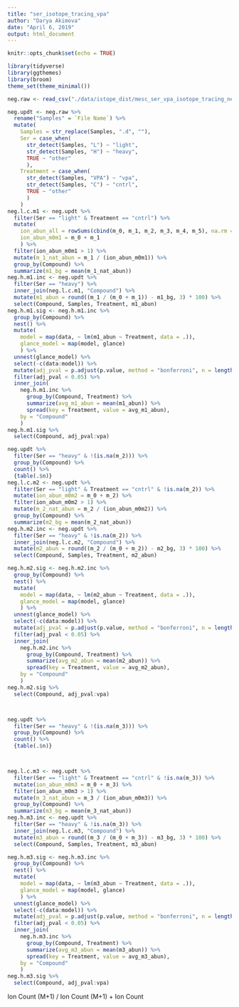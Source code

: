 ```yaml
---
title: "ser_isotope_tracing_vpa"
author: "Darya Akimova"
date: "April 6, 2019"
output: html_document
---
```


```r
knitr::opts_chunk$set(echo = TRUE)
```

```r
library(tidyverse)
library(ggthemes)
library(broom)
theme_set(theme_minimal())
```


```r
neg.raw <- read_csv("./data/istope_dist/mesc_ser_vpa_isotope_tracing_negmode_isotope_abun.csv", col_types = "cccddddddd")
```


```r
neg.updt <- neg.raw %>%
  rename("Samples" = `File Name`) %>% 
  mutate(
    Samples = str_replace(Samples, ".d", ""),
    Ser = case_when(
      str_detect(Samples, "L") ~ "light",
      str_detect(Samples, "H") ~ "heavy",
      TRUE ~ "other"
      ),
    Treatment = case_when(
      str_detect(Samples, "VPA") ~ "vpa",
      str_detect(Samples, "C") ~ "cntrl",
      TRUE ~ "other"
      )
    )
neg.l.c.m1 <- neg.updt %>% 
  filter(Ser == "light" & Treatment == "cntrl") %>% 
  mutate(
    ion_abun_all = rowSums(cbind(m_0, m_1, m_2, m_3, m_4, m_5), na.rm = TRUE),
    ion_abun_m0m1 = m_0 + m_1
    ) %>% 
  filter(ion_abun_m0m1 > 1) %>% 
  mutate(m_1_nat_abun = m_1 / (ion_abun_m0m1)) %>% 
  group_by(Compound) %>% 
  summarize(m1_bg = mean(m_1_nat_abun))
neg.h.m1.inc <- neg.updt %>% 
  filter(Ser == "heavy") %>% 
  inner_join(neg.l.c.m1, "Compound") %>% 
  mutate(m1_abun = round((m_1 / (m_0 + m_1)) - m1_bg, 3) * 100) %>% 
  select(Compound, Samples, Treatment, m1_abun)
neg.h.m1.sig <- neg.h.m1.inc %>% 
  group_by(Compound) %>% 
  nest() %>% 
  mutate(
    model = map(data, ~ lm(m1_abun ~ Treatment, data = .)),
    glance_model = map(model, glance)
    ) %>% 
  unnest(glance_model) %>% 
  select(-c(data:model)) %>% 
  mutate(adj_pval = p.adjust(p.value, method = "bonferroni", n = length(unique(neg.h.m1.inc$Compound)))) %>% 
  filter(adj_pval < 0.05) %>% 
  inner_join(
    neg.h.m1.inc %>% 
      group_by(Compound, Treatment) %>% 
      summarize(avg_m1_abun = mean(m1_abun)) %>% 
      spread(key = Treatment, value = avg_m1_abun),
    by = "Compound"
    )
neg.h.m1.sig %>% 
  select(Compound, adj_pval:vpa)

neg.updt %>% 
  filter(Ser == "heavy" & !(is.na(m_2))) %>% 
  group_by(Compound) %>% 
  count() %>% 
  {table(.$n)}
neg.l.c.m2 <- neg.updt %>% 
  filter(Ser == "light" & Treatment == "cntrl" & !is.na(m_2)) %>% 
  mutate(ion_abun_m0m2 = m_0 + m_2) %>% 
  filter(ion_abun_m0m2 > 1) %>% 
  mutate(m_2_nat_abun = m_2 / (ion_abun_m0m2)) %>% 
  group_by(Compound) %>% 
  summarize(m2_bg = mean(m_2_nat_abun))
neg.h.m2.inc <- neg.updt %>% 
  filter(Ser == "heavy" & !is.na(m_2)) %>% 
  inner_join(neg.l.c.m2, "Compound") %>% 
  mutate(m2_abun = round((m_2 / (m_0 + m_2)) - m2_bg, 3) * 100) %>% 
  select(Compound, Samples, Treatment, m2_abun)

neg.h.m2.sig <- neg.h.m2.inc %>% 
  group_by(Compound) %>% 
  nest() %>% 
  mutate(
    model = map(data, ~ lm(m2_abun ~ Treatment, data = .)),
    glance_model = map(model, glance)
    ) %>% 
  unnest(glance_model) %>% 
  select(-c(data:model)) %>% 
  mutate(adj_pval = p.adjust(p.value, method = "bonferroni", n = length(unique(neg.h.m2.inc$Compound)))) %>% 
  filter(adj_pval < 0.05) %>% 
  inner_join(
    neg.h.m2.inc %>% 
      group_by(Compound, Treatment) %>% 
      summarize(avg_m2_abun = mean(m2_abun)) %>% 
      spread(key = Treatment, value = avg_m2_abun),
    by = "Compound"
    )
neg.h.m2.sig %>% 
  select(Compound, adj_pval:vpa)



neg.updt %>% 
  filter(Ser == "heavy" & !(is.na(m_3))) %>% 
  group_by(Compound) %>% 
  count() %>% 
  {table(.$n)}



neg.l.c.m3 <- neg.updt %>% 
  filter(Ser == "light" & Treatment == "cntrl" & !is.na(m_3)) %>% 
  mutate(ion_abun_m0m3 = m_0 + m_3) %>% 
  filter(ion_abun_m0m3 > 1) %>% 
  mutate(m_3_nat_abun = m_3 / (ion_abun_m0m3)) %>% 
  group_by(Compound) %>% 
  summarize(m3_bg = mean(m_3_nat_abun))
neg.h.m3.inc <- neg.updt %>% 
  filter(Ser == "heavy" & !is.na(m_3)) %>% 
  inner_join(neg.l.c.m3, "Compound") %>% 
  mutate(m3_abun = round((m_3 / (m_0 + m_3)) - m3_bg, 3) * 100) %>% 
  select(Compound, Samples, Treatment, m3_abun)

neg.h.m3.sig <- neg.h.m3.inc %>% 
  group_by(Compound) %>% 
  nest() %>% 
  mutate(
    model = map(data, ~ lm(m3_abun ~ Treatment, data = .)),
    glance_model = map(model, glance)
    ) %>% 
  unnest(glance_model) %>% 
  select(-c(data:model)) %>% 
  mutate(adj_pval = p.adjust(p.value, method = "bonferroni", n = length(unique(neg.h.m3.inc$Compound)))) %>% 
  filter(adj_pval < 0.05) %>% 
  inner_join(
    neg.h.m3.inc %>% 
      group_by(Compound, Treatment) %>% 
      summarize(avg_m3_abun = mean(m3_abun)) %>% 
      spread(key = Treatment, value = avg_m3_abun),
    by = "Compound"
    )
neg.h.m3.sig %>% 
  select(Compound, adj_pval:vpa)
```


Ion Count (M+1) /
Ion Count (M+1) + Ion Count
